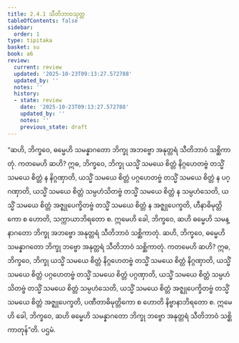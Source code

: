 ```yaml
---
title: 2.4.1 သီတိဘာဝသုတ္တ
tableOfContents: false
sidebar:
  order: 1
type: tipitaka
basket: su
book: a6
review:
  current: review
  updated: '2025-10-23T09:13:27.572788'
  updated_by: ''
  notes: ''
  history:
  - state: review
    date: '2025-10-23T09:13:27.572788'
    updated_by: ''
    notes: ''
    previous_state: draft
---
```



<ReviewStatus review={frontmatter.review} showDetails={true} />

<HypothesisAnnotation frontmatter={frontmatter} />

<DynamicBreadcrumb />

<Division number="85" book="a6" e="ch" v="16" p="379">

<Paragraph number="684" book="a6">
“ဆဟိ, ဘိက္ခဝေ, ဓမ္မေဟိ သမန္နာဂတော ဘိက္ခု အဘဗ္ဗော အနုတ္တရံ သီတိဘာဝံ သစ္ဆိကာတုံ. ကတမေဟိ ဆဟိ? ဣဓ, ဘိက္ခဝေ, ဘိက္ခု ယသ္မိံ သမယေ စိတ္တံ နိဂ္ဂဟေတဗ္ဗံ တသ္မိံ သမယေ စိတ္တံ န နိဂ္ဂဏှာတိ, ယသ္မိံ သမယေ စိတ္တံ ပဂ္ဂဟေတဗ္ဗံ တသ္မိံ သမယေ စိတ္တံ န ပဂ္ဂဏှာတိ, ယသ္မိံ သမယေ စိတ္တံ သမ္ပဟံသိတဗ္ဗံ တသ္မိံ သမယေ စိတ္တံ န သမ္ပဟံသေတိ, ယသ္မိံ သမယေ စိတ္တံ အဇ္ဈုပေက္ခိတဗ္ဗံ တသ္မိံ သမယေ စိတ္တံ န အဇ္ဈုပေက္ခတိ, ဟီနာဓိမုတ္တိကော စ ဟောတိ, သက္ကာယာဘိရတော စ. ဣမေဟိ ခေါ, ဘိက္ခဝေ, ဆဟိ ဓမ္မေဟိ သမန္နာဂတော ဘိက္ခု အဘဗ္ဗော အနုတ္တရံ သီတိဘာဝံ သစ္ဆိကာတုံ.
</Paragraph>

<Paragraph number="685" book="a6">
ဆဟိ, ဘိက္ခဝေ, ဓမ္မေဟိ သမန္နာဂတော ဘိက္ခု ဘဗ္ဗော အနုတ္တရံ သီတိဘာဝံ သစ္ဆိကာတုံ. ကတမေဟိ ဆဟိ? ဣဓ, ဘိက္ခဝေ, ဘိက္ခု ယသ္မိံ သမယေ စိတ္တံ နိဂ္ဂဟေတဗ္ဗံ တသ္မိံ သမယေ စိတ္တံ နိဂ္ဂဏှာတိ, ယသ္မိံ သမယေ စိတ္တံ ပဂ္ဂဟေတဗ္ဗံ တသ္မိံ သမယေ စိတ္တံ ပဂ္ဂဏှာတိ, ယသ္မိံ သမယေ စိတ္တံ သမ္ပဟံသိတဗ္ဗံ တသ္မိံ သမယေ စိတ္တံ သမ္ပဟံသေတိ, ယသ္မိံ သမယေ စိတ္တံ အဇ္ဈုပေက္ခိတဗ္ဗံ တသ္မိံ သမယေ စိတ္တံ အဇ္ဈုပေက္ခတိ, ပဏီတာဓိမုတ္တိကော စ ဟောတိ နိဗ္ဗာနာဘိရတော စ. ဣမေဟိ ခေါ, ဘိက္ခဝေ, ဆဟိ ဓမ္မေဟိ သမန္နာဂတော ဘိက္ခု ဘဗ္ဗော အနုတ္တရံ သီတိဘာဝံ သစ္ဆိကာတုန်”တိ.

</Paragraph>
</Division>

<Paragraph number="686" type="center" book="a6">
ပဌမံ.
</Paragraph>